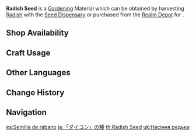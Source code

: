 {{Item Infobox
|id           = 130012
|image        = Item Radish Seed.png
|type         = Gardening Materials
|group        = Jade Field
|invCategory  = Seed Dispensary
|description  = A seed obtained from the [[Seed Dispensary]]. A quality seed full of life, just waiting to be planted in the fields of the Realm Within. After some time, it will grow into a [[Radish]].
|source1      = Harvesting [[Radish]] with the [[Seed Dispensary]]
|source2      = [[Serenitea Pot/Realm Depot|Realm Depot]]
}}
'''Radish Seed''' is a [[Gardening]] Material which can be obtained by harvesting [[Radish]] with the [[Seed Dispensary]] or purchased from the [[Realm Depot]] for {{Item|Realm Currency|30|x=5}}.

==Shop Availability==
{{Shop Availability|currency=Realm Currency}}

==Craft Usage==
{{Craft Usage}}

==Other Languages==
{{Other Languages
|default_hidden = 1
|en      = Radish Seed
|zhs     = 「白萝卜」的种子
|zhs_rm  = "Bái Luóbo" de Zhǒngzǐ
|zht     = 「白蘿蔔」的種子
|zht_rm  = "Bái Luóbo" de Zhǒngzǐ
|ja      = 「ダイコン」の種
|ja_rm   = "Daikon" no Tane
|ko      = 「흰 무」 씨앗
|ko_rm   = "Huin Mu" Ssiat
|es      = Semilla de rábano
|fr      = Graine de radis
|ru      = Семена редиса
|th      = Radish Seed
|vi      = Hạt Giống Củ Cải Trắng
|de      = Rettichsamen
|id      = Radish Seed
|pt      = Semente de Rabanete Branco
|tr      = Turp Tohumu
|it      = Seme di ravanello
}}

==Change History==
{{Change History|2.0}}

==Navigation==
{{Material Navbox|type=Gardening Materials}}

[[es:Semilla de rábano]]
[[ja:「ダイコン」の種]]
[[th:Radish Seed]]
[[uk:Насіння редьки]]